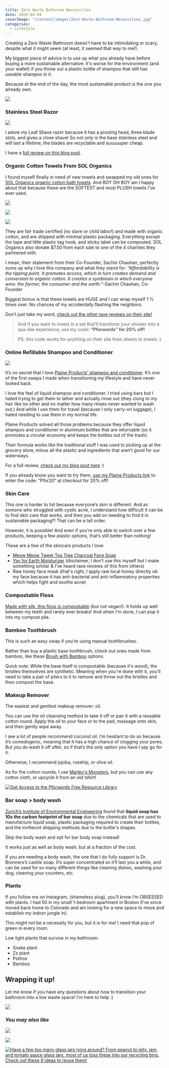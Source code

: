 ```yaml
---
title: Zero Waste Bathroom Necessities
date: 2020-04-04
coverImage: "/content/images/Zero-Waste-Bathroom-Necessities.jpg"
categories:
  - Lifestyle
---
```


Creating a Zero Waste Bathroom doesn't have to be intimidating or scary, despite what it might seem (at least, it seemed that way to me!).

My biggest piece of advice is to use up what you already have before buying a more sustainable alternative. It's worse for the environment (and your wallet) if you throw out a plastic bottle of shampoo that still has useable shampoo in it.

Because at the end of the day, the most sustainable product is the one you already own.

![](images/Zero-Waste-Bathroom-Necessities.jpg)

### Stainless Steel Razor

![](images/Leaf-Front-min-768x1024.png)

I adore my Leaf Shave razor because it has a pivoting head, three blade slots, and gives a close shave! So not only is the base stainless steel and will last a lifetime, the blades are recyclable and suuuuuper cheap.

I have a [full review on this blog post](https://pforwords.com/sustainable-razor/).

### Organic Cotton Towels From SOL Organics

I found myself finally in need of new towels and swapped my old ones for [SOL Organics organic cotton bath towels](https://solorganix.com/products/organic-bath-towel). And BOY OH BOY am I happy about that because these are the SOFTEST and most PLUSH towels I’ve ever used.

![](https://i0.wp.com/pforwords.com/wp-content/uploads/2020/04/Sol-Towels-1-min.jpg?fit=768%2C1024&ssl=1)

![](https://i1.wp.com/pforwords.com/wp-content/uploads/2020/04/Sol-Towels-2-min-1.jpg?fit=768%2C1024&ssl=1)

![](https://i0.wp.com/pforwords.com/wp-content/uploads/2020/04/Sol-Towels-3-min-1.jpg?fit=768%2C1024&ssl=1)

They are fair trade certified (no slave or child labor!) and made with organic cotton, and are shipped with minimal plastic packaging. Everything except the tape and little plastic tag hook, and sticky label can be composted. SOL Organics also donate \$7.50 from each sale to one of the 4 charities they partnered with.

I mean, their statement from their Co-Founder, Sachin Chauhan, perfectly sums up why I love this company and what they stand for: _“Affordability is the tipping point. It promotes access, which in turn creates demand and conversion to organic cotton. It creates a symbiosis in which everyone wins: the farmer, the consumer and the earth.”_–Sachin Chauhan, Co-Founder

Biggest bonus is that these towels are HUGE and I can wrap myself 1 ½ times over. No chances of my accidentally flashing the neighbors.

Don’t just take my word, [check out the other rave reviews on their site!](https://solorganix.com/products/organic-bath-towel)

> And if you want to invest in a set that’ll transform your shower into a spa-like experience, use my code: **“Pforwords” for 20% off!**
>
> PS: this code works for anything on their site from sheets to towels :)

### Online Refillable Shampoo and Conditioner

![](images/Plaine-Products-768x1024.png)

It’s no secret that I love [Plaine Products’ shampoo and conditioner](https://www.plaineproducts.com/shop/ref/taylorapfromer/). It’s one of the first swaps I made when transitioning my lifestyle and have never looked back.

I love the feel of liquid shampoo and conditioner. I tried using bars but I hated trying to get them to lather and actually rinse out (they clung to my hair like no other and no matter how many rinses never wanted to wash out.) And while I use them for travel (because I only carry-on luggage), I hated needing to use them in my normal life.

Plaine Products solved all those problems because they offer liquid shampoo and conditioner in aluminum bottles that are returnable (so it promotes a circular economy and keeps the bottles out of the trash).

Their formula works like the traditional stuff I was used to picking up at the grocery store, minus all the plastic and ingredients that aren’t good for our waterways.

For a full review, [check out my blog post here](https://pforwords.com/zero-waste-shampoo-and-conditioner/) :)

If you already know you want to try them, [use my Plaine Products link](https://www.plaineproducts.com/shop/ref/taylorapfromer/) to enter the code: “Pfor20” at checkout for 20% off!

### Skin Care

This one is harder to list because everyone’s skin is different. And as somone who struggled with cystic acne, I understand how difficult it can be to find skin care that works, and then you add on needing to find it in sustainable packaging?! That can be a tall order.

However, it is possible! And even if you’re only able to switch over a few products, keeping a few plastic options, that’s still better than nothing!

These are a few of the skincare products I love:

- [Meow Meow Tweet Tea Tree Charcoal Face Soap](https://meowmeowtweet.com/collections/face/products/tea-tree-eucalyptus-charcoal-bar-soap)
- [Yay for Earth Moisturizer](https://www.yayforearth.com/product-page/yayforearth-face-lotion-2oz) (disclaimer, I don’t use this myself but I make something similar & I’ve heard rave reviews of this from others)
- Raw honey face mask (that's right, I apply raw local honey directly ob my face because it has anti-bacterial and anti-inflammatory properties which helps fight and soothe acne)

### Compostable Floss

[Made with silk, this floss is compostable](https://lifewithoutplastic.com/plastic-free-dental-floss-from-natural-silk-in-refillable-glass-jar-berry-blue/?aff=468) (but not vegan!). It holds up well between my teeth and rarely ever breaks! And when I'm done, I can pop it into my compost pile.

### Bamboo Toothbrush

This is such an easy swap if you're using manual toothbrushes.

Rather than buy a plastic base toothbrush, check out ones made from bamboo, like these [Brush with Bamboo](https://pforwords.us17.list-manage.com/track/click?u=5b681306c07fa1e4485bea85e&id=d1f3f7451e&e=e8f0dd9a34) options.

Quick note: While the base itself is compostable (because it's wood), the bristles themselves are synthetic. Meaning when you're done with it, you'll need to take a pair of pliers to it to remove and throw out the bristles and then compost the base.

### Makeup Remover

The easiest and gentlest makeup remover: oil.

You can use the oil cleansing method to take it off or pair it with a reusable cotton round. Apply the oil to your face or to the pad, massage onto skin, and then gently wipe away.

I see a lot of people recommend coconut oil. I’m hesitant to do so because it’s comedogenic, meaning that it has a high chance of clogging your pores. But you do wash it off after, so if that’s the only option you have I say go for it.

Otherwise, I recommend jojoba, rosehip, or olive oil.

As for the cotton rounds, I use [Marley's Monsters](https://earthhero.com/products/beauty-care/marleys-monsters-organic-reusable-makeup-remover-pads-marleys-monsters-earthhero/?ref=pforwords), but you can use any cotton cloth, or upcycle it from an old tshirt!

[![Get Access to the Pforwords Free Resource Library](images/FREE-RESOURCE-LIBRARY-min.png)](https://mailchi.mp/be227f5f5cdc/freeresources)

### Bar soap > body wash

[Zurich’s Institute of Environmental Engineering](https://pubs.acs.org/doi/abs/10.1021/es901236f) found that **liquid soap has 10x the carbon footprint of bar soap** due to the chemicals that are used to manufacture liquid soap, plastic packaging required to create their bottles, and the innfieicnt shipping methods due to the bottle's shapes.

Skip the body wash and opt for bar body soap instead!

It works just as well as body wash, but at a fraction of the cost.

If you are needing a body wash, the one that I do fully support is Dr. Bronners’s castile soap. It’s super concentrated so it’ll last you a while, and can be used for so many different things like cleaning dishes, washing your dog, cleaning your counters, etc.

### Plants

If you follow me on Instagram, (shameless plug), you’ll know I’m OBSESSED with plants. I had 50 in my small 1-bedroom apartment in Boston (I’ve since moved back home to Colorado and am looking for a new space to move and establish my indoor jungle in).

This might not be a necessity for you, but it is for me! I need that pop of green in every room.

Low light plants that survive in my bathroom:

- Snake plant
- Zz plant
- Pothos
- Bamboo

## Wrapping it up!

Let me know if you have any questions about how to transition your bathroom into a low waste space! I'm here to help :)

![](images/Zero-Waste-Bathroom-Necessities-Pib-683x1024.jpg)

### _You may also like_

[![](images/Reel-Toilet-Paper-Pin-min-683x1024.jpg)](https://pforwords.com/5-advanced-zero-waste-swaps-for-a-sustainable-bathroom/)

[![](images/Hair-Care.jpg)](https://pforwords.com/hair-care-routine/)

[![Have a few too many glass jars lying around? From peanut to jelly, jam, and tomato sauce glass jars, most of us toss these into our recycling bins. Check out these 9 ideas to reuse them!](images/glass-jars-1-min-684x1024.png)](https://pforwords.com/how-to-use-old-glass-jars/)
